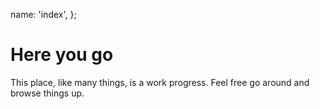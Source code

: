   name: 'index',
};

# Here you go

This place, like many things, is a work progress. Feel free go around and browse things up.